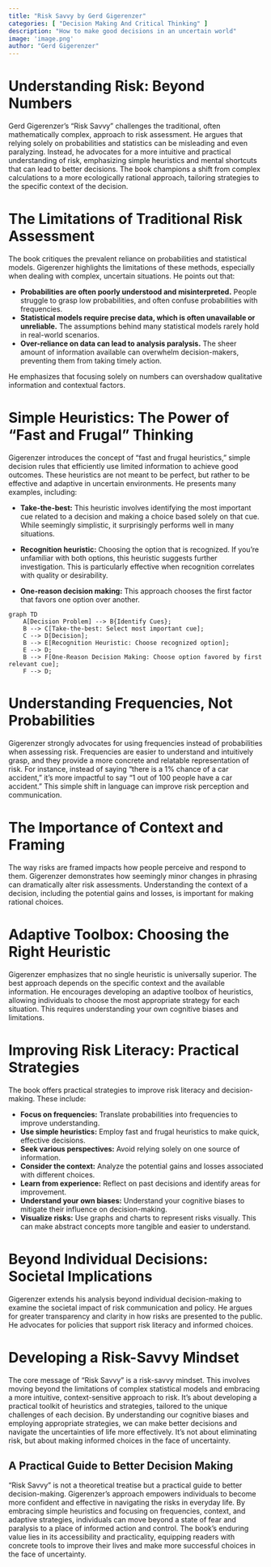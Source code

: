 ```yaml
---
title: "Risk Savvy by Gerd Gigerenzer"
categories: [ "Decision Making And Critical Thinking" ]
description: "How to make good decisions in an uncertain world"
image: 'image.png'
author: "Gerd Gigerenzer"
---
```

# Understanding Risk: Beyond Numbers

Gerd Gigerenzer's "Risk Savvy" challenges the traditional, often mathematically complex, approach to risk assessment.  He argues that relying solely on probabilities and statistics can be misleading and even paralyzing. Instead, he advocates for a more intuitive and practical understanding of risk, emphasizing simple heuristics and mental shortcuts that can lead to better decisions. The book champions a shift from complex calculations to a more ecologically rational approach, tailoring strategies to the specific context of the decision.

# The Limitations of Traditional Risk Assessment

The book critiques the prevalent reliance on probabilities and statistical models. Gigerenzer highlights the limitations of these methods, especially when dealing with complex, uncertain situations.  He points out that:

* **Probabilities are often poorly understood and misinterpreted.**  People struggle to grasp low probabilities, and often confuse probabilities with frequencies.
* **Statistical models require precise data, which is often unavailable or unreliable.**  The assumptions behind many statistical models rarely hold in real-world scenarios.
* **Over-reliance on data can lead to analysis paralysis.**  The sheer amount of information available can overwhelm decision-makers, preventing them from taking timely action.

He emphasizes that focusing solely on numbers can overshadow qualitative information and contextual factors.

# Simple Heuristics: The Power of "Fast and Frugal" Thinking

Gigerenzer introduces the concept of "fast and frugal heuristics," simple decision rules that efficiently use limited information to achieve good outcomes.  These heuristics are not meant to be perfect, but rather to be effective and adaptive in uncertain environments.  He presents many examples, including:

* **Take-the-best:**  This heuristic involves identifying the most important cue related to a decision and making a choice based solely on that cue.  While seemingly simplistic, it surprisingly performs well in many situations.

* **Recognition heuristic:**  Choosing the option that is recognized. If you're unfamiliar with both options, this heuristic suggests further investigation.  This is particularly effective when recognition correlates with quality or desirability.

* **One-reason decision making:**  This approach chooses the first factor that favors one option over another.


```mermaid
graph TD
    A[Decision Problem] --> B{Identify Cues};
    B --> C[Take-the-best: Select most important cue];
    C --> D[Decision];
    B --> E[Recognition Heuristic: Choose recognized option];
    E --> D;
    B --> F[One-Reason Decision Making: Choose option favored by first relevant cue];
    F --> D;
```


# Understanding Frequencies, Not Probabilities

Gigerenzer strongly advocates for using frequencies instead of probabilities when assessing risk.  Frequencies are easier to understand and intuitively grasp, and they provide a more concrete and relatable representation of risk.  For instance, instead of saying "there is a 1% chance of a car accident," it's more impactful to say "1 out of 100 people have a car accident." This simple shift in language can improve risk perception and communication.


#  The Importance of Context and Framing

The way risks are framed impacts how people perceive and respond to them. Gigerenzer demonstrates how seemingly minor changes in phrasing can dramatically alter risk assessments. Understanding the context of a decision, including the potential gains and losses, is important for making rational choices.


#  Adaptive Toolbox: Choosing the Right Heuristic

Gigerenzer emphasizes that no single heuristic is universally superior.  The best approach depends on the specific context and the available information.  He encourages developing an adaptive toolbox of heuristics, allowing individuals to choose the most appropriate strategy for each situation. This requires understanding your own cognitive biases and limitations.

#  Improving Risk Literacy: Practical Strategies

The book offers practical strategies to improve risk literacy and decision-making. These include:

* **Focus on frequencies:**  Translate probabilities into frequencies to improve understanding.
* **Use simple heuristics:**  Employ fast and frugal heuristics to make quick, effective decisions.
* **Seek various perspectives:**  Avoid relying solely on one source of information.
* **Consider the context:**  Analyze the potential gains and losses associated with different choices.
* **Learn from experience:**  Reflect on past decisions and identify areas for improvement.
* **Understand your own biases:** Understand your cognitive biases to mitigate their influence on decision-making.
* **Visualize risks:** Use graphs and charts to represent risks visually.  This can make abstract concepts more tangible and easier to understand.

#  Beyond Individual Decisions: Societal Implications

Gigerenzer extends his analysis beyond individual decision-making to examine the societal impact of risk communication and policy. He argues for greater transparency and clarity in how risks are presented to the public. He advocates for policies that support risk literacy and informed choices.

#  Developing a Risk-Savvy Mindset

The core message of "Risk Savvy" is a risk-savvy mindset. This involves moving beyond the limitations of complex statistical models and embracing a more intuitive, context-sensitive approach to risk. It's about developing a practical toolkit of heuristics and strategies, tailored to the unique challenges of each decision. By understanding our cognitive biases and employing appropriate strategies, we can make better decisions and navigate the uncertainties of life more effectively. It’s not about eliminating risk, but about making informed choices in the face of uncertainty.

##  A Practical Guide to Better Decision Making

"Risk Savvy" is not a theoretical treatise but a practical guide to better decision-making. Gigerenzer's approach empowers individuals to become more confident and effective in navigating the risks in everyday life. By embracing simple heuristics and focusing on frequencies, context, and adaptive strategies, individuals can move beyond a state of fear and paralysis to a place of informed action and control. The book's enduring value lies in its accessibility and practicality, equipping readers with concrete tools to improve their lives and make more successful choices in the face of uncertainty.

